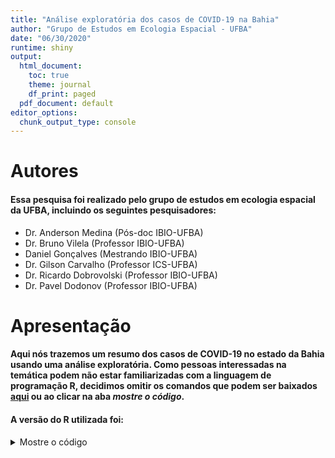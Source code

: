 ---
title: "Análise exploratória dos casos de COVID-19 na Bahia"
author: "Grupo de Estudos em Ecologia Espacial - UFBA"
date: "06/30/2020"
runtime: shiny
output:
  html_document:
    toc: true
    theme: journal
    df_print: paged
  pdf_document: default
editor_options:
  chunk_output_type: console
---

# Autores
#### Essa pesquisa foi realizado pelo grupo de estudos em ecologia espacial da UFBA, incluindo os seguintes pesquisadores: 

- Dr. Anderson Medina (Pós-doc IBIO-UFBA) 
- Dr. Bruno Vilela (Professor IBIO-UFBA)
- Daniel Gonçalves (Mestrando IBIO-UFBA)
- Dr. Gilson Carvalho (Professor ICS-UFBA)
- Dr. Ricardo Dobrovolski (Professor IBIO-UFBA)
- Dr. Pavel Dodonov (Professor IBIO-UFBA)

# Apresentação
#### Aqui nós trazemos um resumo dos casos de COVID-19 no estado da Bahia usando uma análise exploratória. Como pessoas interessadas na temática podem não estar familiarizadas com a linguagem de programação R, decidimos omitir os comandos que podem ser baixados [aqui](https://github.com/BrunoVilela/COVID19_BAHIA/blob/master/exploratoria.Rmd) ou ao clicar na aba *mostre o código*.

#### A versão do R utilizada foi:
<details><summary>Mostre o código</summary>
<p>
```{r}
R.version
```

#### Se for seguir o código para recriar as análises, antes de inciar, carregue e instale os seguintes pacotes.
<details><summary>Mostre o código</summary>
<p>
```{r pacotes, message=FALSE}
library(coronabr) # pode baixar aqui: https://github.com/liibre/coronabr
library(tidyverse)
library(rgdal) # load map
library(sp) # plot maps
library(plotly)
library(shiny)
library(leaflet)
library(RColorBrewer)
library(knitr)
#nossas funções podem ser baixadas aqui: https://github.com/BrunoVilela/COVID19_BAHIA/funcoes
source("funcoes/back.clean.R")
source("funcoes/covid.clean.R") # corrige incosistências na série temporal
source("funcoes/covid.backup.R") # atualiza os dados usando o coronabr e adiciona um dia sem informação (20-06-08) 
```


# Download dos dados de COVID-19 para a Bahia
#### Graças à iniciativa do pessoal do [liibre](https://github.com/liibre/coronabr) de disponibilizar as informações dos casos de COVID-19 para o Brasil inteiro, podemos usar o código abaixo para obter os dados dos municipios Bahia.
#### Para saber mais sobre as fontes do dados acesse o seguinte link: https://github.com/liibre/coronabr
<details><summary>Mostre o código</summary>
<p>
```{r baixar os dados}
#covid0 <- as_tibble(get_corona_br(uf = "BA")) #Você pode usar a baixar direto do coronabr
covid0 <- covid.backup(x=2) #essa função atualiza nosso backup dos dados e inclui um dia que está faltando no coronabr (08/jun/20)
```

Alguns municípios registram casos de COVID-19 que depois são corrigidos. Por exemplo, Catu registrou o primeiro caso em 31/03, porém essa informação foi retificada e o primeiro caso na verdade foi registrado em 06/04. Esses dados permanencem na série temporal e são corrigidos com a função abaixo.
```{r limpeza, warning=F, message=F}
covid0 <- covid.clean(covid0)
covid0 <- as_tibble(covid0)
write.csv2(covid0, "funcoes/backup/ba.clean.csv", fileEncoding="UTF-8") #salva no backup uma versão "corrigida"
```

Pequenos ajustes na tabela:
```{r ajustes}
covid <- covid0 %>%
  filter(place_type == "city") %>%
  filter(city != "Importados/Indefinidos") %>%
  mutate(city = factor(city, levels = unique(city)))
```

Carregando e adicionando regioes na tabela:
```{r}
meso_dat<-read.csv("Data/meso.csv")
x_meso<-match(covid$city_ibge_code, meso_dat$code)
covid$region<-meso_dat[x_meso,1]
```

Dados por municipio:
```{r}
mun_covid <- covid %>%
  filter(date == date[1]) %>%
  mutate(afetados = ifelse(confirmed > 0, 1, 0))
```

Dados por regiões:
```{r}
reg_covid<-aggregate(mun_covid[,c(5,6,8)], list(mun_covid$region), sum)
reg_covid$confirmed_per_100k_inhabitants<-reg_covid[,2]/reg_covid[,4]*100000
reg_covid$death_rate<-reg_covid[,3]/reg_covid[,2]
reg_covid$afetados<-aggregate(mun_covid[,5], list(mun_covid$region), length)[,2]
reg_covid$total<-table(meso_dat[,1])
colnames(reg_covid)[1]<-"region"
```
</p>
</details>


# Panorama geral da Bahia

<details><summary>Mostre o código</summary>
<p>
```{r estatisticas, results="hide"}
stats <- mun_covid %>%
  summarise(
    "Casos totais" = sum(confirmed),
    "Mortes totais" = sum(deaths),
    "Número de municipios afetados" = sum(confirmed > 0),
    "% de municipios afetados" = sum(confirmed > 0) / 4.17
  )

reg_stats <- tibble(
  "Casos totais" = reg_covid$confirmed,
  "Mortes totais" = reg_covid$deaths,
  "Número de municipios afetados" = reg_covid$afetados,
  "% de municipios afetados" = reg_covid$afetados / reg_covid$total *
    100
)
rot<-c("Bahia", paste(reg_covid$region))
overall<-tibble("Região"=rot, rbind(stats, reg_stats))
 
kable(overall, digits=1)
```
</p>
</details>

#### Estatísticas dos casos na Bahia:
```{r, echo=FALSE}
kable(overall, digits=1)
```


#### Casos por município:
<details><summary>Mostre o código</summary>
<p>
```{r,  results="hide"}
g1 <- mun_covid %>% 
  filter(confirmed > 0) %>%
  mutate(city = as.character(city),
    city = fct_reorder(city, -confirmed)) %>% 
  top_n(30, confirmed) %>% 
  ggplot(aes(x = city, y = confirmed)) +
  geom_col(color='black', fill=alpha("royalblue4", 0.75)) +
  theme(axis.text.x = element_text(angle = 90)) +
  scale_y_log10() +
  xlab("") +
  ylab("Casos confirmados de COVID-19") +
  ggtitle("") +
  theme(panel.grid = element_blank())
ggplotly(g1)
```
</p>
</details>


### As 30 cidades mais afetadas na Bahia em número total
```{r, echo=FALSE}
ggplotly(g1)
```

<details><summary>Mostre o código</summary>
<p>
```{r,  results="hide"}
g2 <- mun_covid %>% 
  filter(confirmed > 0) %>%
  mutate(city = as.character(city),
    city = fct_reorder(city, -confirmed_per_100k_inhabitants)) %>% 
  top_n(30, confirmed_per_100k_inhabitants) %>% 
  ggplot(aes(x = city, y = confirmed_per_100k_inhabitants)) +
  geom_col(color='black', fill=alpha("steelblue4", 0.75)) +
  theme(axis.text.x = element_text(angle = 90)) +
  xlab("") +
  ylab("Casos de COVID-19 por 100k hab") +
  ggtitle("") +
  theme(panel.grid = element_blank())
ggplotly(g2)
```
</p>
</details>

### As 30 cidades mais afetadas na Bahia em casos por 100k hab
```{r, echo=FALSE}
ggplotly(g2)
```

### Mapa de casos na Bahia
<details><summary>Mostre o código</summary>
<p>
```{r, message = FALSE, warning=FALSE}
#ba_map <- readOGR("Data/bahia.shp") #ibge BA shapefile (slower)
ba_map <- readOGR("Data/sim_bahia.shp") #simplified shapefile (faster)
names(ba_map)[2] <- "ibge"
ba_map@data[, 2] <- as.numeric(as.character(ba_map@data[, 2]))
ba_map@data <- left_join(ba_map@data, mun_covid,
                         by = c("ibge" = "city_ibge_code"))
ba_map@data$death_rate<-round(ba_map@data$death_rate*100, 2)

meso_map <- readOGR("Data/sim_meso.shp") #simplified shapefile (faster)
meso_map@data <- left_join(meso_map@data, reg_covid,
                           by = c("region" = "region"))
meso_map@data$death_rate <- round(meso_map@data$death_rate * 100, 2)
meso_map@data$NM_MUNICIP<-meso_map@data$region

```

```{r}
# Prepare the text for tooltips:
mytext <- paste(
    "Município: ", ba_map@data$NM_MUNICIP,"<br/>", 
    "Casos confirmados: ", ba_map@data$confirmed, "<br/>", 
    "Casos por 100k habitantes: ", round(ba_map@data$confirmed_per_100k_inhabitants, 2), "<br/>", 
    "Mortes: ", ba_map@data$deaths, "<br/>",
    "Taxa de mortalidade (%): ", ba_map@data$death_rate,
    sep="") %>%
  lapply(htmltools::HTML)
```


</p>
</details>

##### Clique na aba para mudar a informação mostrada no mapa.

```{r, echo = F}
infos <- c("Casos confirmados", "Casos por 100k habitantes",
           "Mortes", "Taxa de mortalidade")
 selectInput("region3", "Informação:",
                choices = infos,
                selected = "Casos confirmados")
 selectInput("meso3", "Nível:",
                choices = c("Cidade", "Mesoregião"),
                selected = "Cidade")
  leafletOutput("phonePlot3")
  
```

```{r , context="server", echo=F, warning=FALSE}
output$phonePlot3 = renderLeaflet({
  if (input$meso3=="Cidade")
  {
    sel_shp<-ba_map
  } else {
    sel_shp<-meso_map
  }
  
  t1 <- input$region3
  round_value <- 0
  if (t1 == "Casos confirmados") {
    y <- sel_shp@data$confirmed
  }
  if (t1 == "Casos por 100k habitantes") {
    y <- sel_shp@data$confirmed_per_100k_inhabitants
  }
  if (t1 == "Mortes") {
    y <- sel_shp@data$deaths
  }
  if (t1 == "Taxa de mortalidade") {
    y <- sel_shp@data$death_rate
    round_value <- 3
  }
  
  # Prepare the text for tooltips:
mytext <- paste(
    "Nome: ", sel_shp@data$NM_MUNICIP,"<br/>", 
    "Casos confirmados: ", sel_shp@data$confirmed, "<br/>", 
    "Casos por 100k habitantes: ", round(sel_shp@data$confirmed_per_100k_inhabitants, 2), "<br/>", 
    "Mortes: ", sel_shp@data$deaths, "<br/>",
    "Taxa de mortalidade (%): ", sel_shp@data$death_rate,
    sep="") %>%
  lapply(htmltools::HTML)
  
  
  
  mybins <- NULL
  
  x1 = 1
  while(length(mybins) < 10 & x1 > 0.0001) {
    mybins <- unique(round(quantile(y, probs = seq(0, 1, x1), na.rm = T),
                           round_value))
    x1 <- x1 - .1
  }
  if (length(mybins) < 5) {
    mybins <- as.numeric(names(table(y)))
  }
  mypalette <-
    colorBin(
      palette = "YlOrRd",
      domain = y,
      na.color = "gray",
      bins = mybins
    )
  
  # Final Map
  leaflet(sel_shp) %>%
    addTiles()  %>%
    #setView( lat=-46, lng=-11 , zoom=3) %>%
    addPolygons(
      fillColor = ~ mypalette(y),
      stroke = TRUE,
      fillOpacity = 0.9,
      color = "black",
      weight = 0.3,
      label = mytext,
      labelOptions = labelOptions(
        style = list("font-weight" = "normal", padding = "3px 8px"),
        textsize = "13px",
        direction = "auto"
      )
    ) %>%
    addLegend(
      pal = mypalette,
      values =  ~ y,
      opacity = 0.9,
      title = t1,
      position = "bottomleft"
    )
})
```

# Taxa ao longo do tempo

### Painel Bahia
#### Número de casos, casos por 100 mil habitantes, mortes e taxa de mortalidade no tempo para o estado da Bahia.
<details><summary>Mostre o código</summary>
<p>
```{r, results="hide"}
covid_ba <- covid0 %>%
  filter(place_type == "state")
covid_ba2 <- covid_ba %>% 
        select(confirmed,
               date,
               confirmed_per_100k_inhabitants,
               deaths,
               death_rate) %>%
        gather("key", "value",-date) %>%
        mutate(key = factor(key, levels = unique(key), 
                            labels = infos))

g3 <- ggplot(covid_ba2, aes(y = value, x = as.Date(date))) +
  geom_point() +
  geom_line() +
  ylab("") +
  xlab("Data") +
  ggtitle("") +
  facet_wrap(key ~ ., scales = "free_y") +
  theme(panel.grid = element_blank())
ggplotly(g3)
```
</details>
</p>
```{r, echo=F}
ggplotly(g3)
```

### Taxa de crescimento para Bahia
#### Aqui verificamos como a taxa de crescimento do vírus tem variado ao longo do tempo na Bahia.
<details><summary>Mostre o código</summary>
<p>
```{r, results="hide"}
rs <- covid_ba$confirmed[(nrow(covid_ba) - 1):1] / covid_ba$confirmed[nrow(covid_ba):2] 

taxa <- tibble(data = rev(covid_ba$date[-nrow(covid_ba)]), rs)
g4 <- ggplot(taxa, aes(y = rs, x = as.Date(data))) +
  geom_point() +
  geom_smooth(method = 'loess', formula= y ~ x) +
  geom_line() +
  #ylim(0, max(taxa$rs)) +
  scale_y_log10() +
  ylab("Taxa de crescimento dos casos de COVID-19") +
  xlab("Data") +
  ggtitle("") +
  theme(panel.grid = element_blank())
ggplotly(g4)
```
</details>
</p>

```{r, echo=FALSE}
ggplotly(g4)
```

### Painel Regiões
#### Verifique o número de casos, casos por 100 mil habitantes, mortes e taxa de mortalidade no tempo para cada município:

```{r, echo = FALSE}
 selectInput("meso", "Região:",
                choices = unique(mun_covid$region),
                selected = "Sul Baiano")
  plotOutput("phonePlot9")
```



```{r , context="server", echo=FALSE}
   output$phonePlot9 = renderPlot({
      a <- input$meso
      reg_pop<-reg_covid %>%
        filter(region == a) %>%
        select(estimated_population_2019)
      
      
      covid %>%
        filter(region == a) %>%
        group_by(date) %>%
        summarise(
          confirmed = sum(confirmed),
          deaths = sum (deaths),
          confirmed_per_100k_inhabitants = as.numeric(sum(confirmed) / reg_pop),
          death_rate = sum (deaths) / sum(confirmed),
          .groups = "keep") %>%
        select(confirmed,
               date,
               confirmed_per_100k_inhabitants,
               deaths,
               death_rate) %>%
        gather("key", "value",-date) %>%
        mutate(key = factor(key, levels = unique(key), 
                            labels = infos)) %>% 
        ggplot(aes(y = value, x = as.Date(date))) +
        geom_point() +
        geom_line() +
        ylab("") +
        xlab("Data") +
        ggtitle(a) +
        facet_wrap(key ~ ., scales = "free_y")
  
    })
```


### Taxa de crescimento para Regiões
#### Verifique a variação da taxa de crescimento ao longo do tempo para cada região:
```{r, echo = F}
 selectInput("meso2", "Região:",
                choices = unique(mun_covid$region),
                selected = "Sul Baiano")
  plotOutput("phonePlot10")
```

```{r, echo = F, context="server"}
   output$phonePlot10 = renderPlot({
     b<-input$meso2
     #b<-"Sul Baiano"
covid_re <- covid %>%
  filter(region == b) %>%
  group_by(date) %>%
        summarise(
          confirmed = sum(confirmed), .groups = "keep")

rs <- covid_re$confirmed[nrow(covid_re):2] / covid_re$confirmed[(nrow(covid_re) - 1):1]

taxa <- tibble(data = rev(covid_re$date[-nrow(covid_re)]), rs)
ggplot(taxa, aes(y = rs, x = as.Date(data))) +
  geom_smooth() +
  geom_point() +
  geom_line() +
  scale_y_log10() +
  ylab("Taxa de crescimento dos casos de COVID-19") +
  xlab("Data")  +
  ggtitle("") +
  theme(panel.grid = element_blank())
    })
```


### Painel Municípios
#### Verifique o número de casos, casos por 100 mil habitantes, mortes e taxa de mortalidade no tempo para cada município:

```{r, echo = FALSE}
 selectInput("region", "Cidade:",
                choices = unique(mun_covid$city),
                selected = "Salvador")
  plotOutput("phonePlot")
```


```{r , context="server", echo=FALSE}
   output$phonePlot = renderPlot({
      a <- input$region
      
      covid %>%
        filter(city == a) %>%
        select(confirmed,
               date,
               confirmed_per_100k_inhabitants,
               deaths,
               death_rate) %>%
        gather("key", "value",-date) %>%
        mutate(key = factor(key, levels = unique(key), 
                            labels = infos)) %>% 
        ggplot(aes(y = value, x = as.Date(date))) +
        geom_point() +
        geom_line() +
        ylab("") +
        xlab("Data") +
        ggtitle(a) +
        facet_wrap(key ~ ., scales = "free_y")
      
    })
```


### Taxa de crescimento para Municípios
#### Verifique a variação da taxa de crescimento ao longo do tempo para cada município:
```{r, echo = F}
 selectInput("region2", "Cidade:",
                choices = unique(mun_covid$city),
                selected = "Salvador")
  plotOutput("phonePlot2")
```

```{r, echo = F, context="server"}
   output$phonePlot2 = renderPlot({
covid_sa <- covid %>%
  filter(city == input$region2) 
rs <- covid_sa$confirmed[(nrow(covid_sa) - 1):1] / covid_sa$confirmed[nrow(covid_sa):2] 

taxa <- tibble(data = rev(covid_sa$date[-nrow(covid_sa)]), rs)
ggplot(taxa, aes(y = rs, x = as.Date(data))) +
  geom_smooth() +
  geom_point() +
  geom_line() +
  scale_y_log10() +
  ylab("Taxa de crescimento dos casos de COVID-19") +
  xlab("Data")  +
  ggtitle(input$region2) +
  theme(panel.grid = element_blank())
    })
```


### Municípios com maiores mudanças no número de casos
#### Mudança no crescimento do número de casos dos municípios baianos na última semana. Quando o municípios desacelerou no crescimento de casos temos valores negativos (cor azul) enquanto que municípios com valores positivos são aqueles em ocorreram um aumento no número de casos (cor vermelha). A figura foi restrita a municípios que possuíam pelo menos 20 casos de COVID-19 registrados na última semana. 
<details><summary>Mostre o código</summary>
<p>
```{r, results="hide"}
cidades <- as.character(mun_covid$city[mun_covid$confirmed > 20])
n <- length(cidades)
rs_mun <- numeric(n)
i<-2
for (i in 1:n) {
  mun_i <- covid %>%
    filter(city == cidades[i], confirmed > 10)
  if (nrow(mun_i) > 7) {
    int1<-(nrow(mun_i) - 1):1
    int2<-nrow(mun_i):2
    rs <- 1- (mun_i$confirmed[int1[1:7]]/mun_i$confirmed[int2[1:7]])
    rs <- rs[!is.na(rs) & !is.infinite(rs)]
    if (!all(rs == 1)) {
      x <- 1:length(rs)
      rs_mun[i] <- lm(rs ~ x)$coefficients[2]
    }
  }
}
taxa_mun <- tibble(cidades, taxa = rs_mun)
taxa_mun <- taxa_mun[rs_mun != 0, ]
taxa_mun <- taxa_mun %>%
  top_n(30, abs(taxa)) 

g5 <- taxa_mun %>% mutate(cidades = fct_reorder(cidades, taxa)) %>% 
  na.omit() %>% 
ggplot(aes(x = cidades, y = taxa, fill = taxa)) +
  geom_col() +
  theme(axis.text.x =  element_text(angle = 90),
        legend.position = "none") +
  scale_fill_gradient2(low = "blue", mid = "gray", high = "red") +
  xlab("") +
  ylab("Variação da taxa") +
  theme(panel.grid = element_blank())
ggplotly(g5)
```
</details>
</p>
```{r, echo=FALSE}
ggplotly(g5)
```



